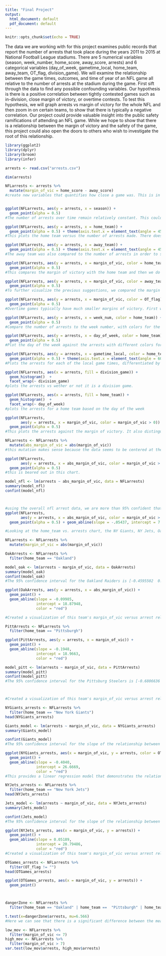 ```yaml
---
title: "Final Project"
output:
  html_document: default
  pdf_document: default
---
```


```r
knitr::opts_chunk$set(echo = TRUE)
```

  The data we are working with for this project examines public records that report the number of arrests that took place during the years 2011 to 2015 at National Football League stadiums. There are 5 numerical variables (season, week_number, home_score, away_score, arrests) and 6 categorical variables (day_of_week, gametime_local, home_team, away_team, OT_flag, division_game). We will examine the relationship between the game times, outcomes, and time of year of an NFL game all relative to the number of arrests at the stadium during the game. First sift through the data to find any possible confounding variables. Our hypothesis is there is a positive correlation between tightly contested games such as in-division, close margin of victory, or overtime contests. To test this hypothesis, we will graph arrests vs margin of victory for the whole NFL and then zoom in on certain teams, to show that there is typically a negative correlation.
  Our project could provide valuable insight into the public safety ramifications of attending an NFL game. While we hope to show that there is a relationship between the margin of victory and the safety of the game, this project could also open the doors to others who wish to investigate the root of this relationship. 

```r

library(ggplot2)
library(dplyr)
library(broom)
library(infer)

arrests <- read.csv("arrests.csv")

dim(arrests)

NFLarrests <- arrests %>%
  mutate(margin_of_vic = home_score - away_score)
#create new variables that quantifies how close a game was. This is in hopes to see some sort of relationship between more exciting games and more arrests.


ggplot(NFLarrests, aes(y = arrests, x = season)) +
  geom_point(alpha = 0.5)
#The number of arrests over time remain relatively constant. This could suggest that stadiums are not doing enough to reduce activity in stadiums.

ggplot(NFLarrests, aes(y = arrests, x = home_team)) +
  geom_point(alpha = 0.5) + theme(axis.text.x = element_text(angle = 45, hjust = 1))
#This plots the home team versus the number of arrests made. There does appear to be a few stadiums that average more arrests than the others. Of these include both New York stadiums, Oakland, Pittsburgh and San Diego.

ggplot(NFLarrests, aes(y = arrests, x = away_team)) +
  geom_point(alpha = 0.5) + theme(axis.text.x = element_text(angle = 45, hjust = 1))
#The away team was also compared to the number of arrests in order to show that the correlation made between arrests and home team was not random. Because the away team appears to be irrelevant to the number of arrests, we can start to conclude that the number of arrests can partly depend on what stadium we are in.

ggplot(NFLarrests, aes(y = arrests, x = margin_of_vic, color = home_team)) +
  geom_point(alpha = 0.5)
#This compares the margin of victory with the home team and then we do the away team below.

ggplot(NFLarrests, aes(y = arrests, x = margin_of_vic, color = away_team)) +
  geom_point(alpha = 0.5)
#To further visualize the previous suggestions, we compared the margin of victory to arrests while color coordinating teams. While no pattern seemed to emerge for the away teams, the home teams tended to have certain clusters of colors focused at the top.

ggplot(NFLarrests, aes(y = arrests, x = margin_of_vic, color = OT_flag)) +
  geom_point(alpha = 0.5)
#Overtime games typically have much smaller margins of victory. First we need to see how many there are and what the variability in this relationship looks like. 

ggplot(NFLarrests, aes(y = arrests, x = week_num, color = home_team)) +
  geom_point(alpha = 0.5)
#Compare the number of arrests to the week number, with colors for the home team.

ggplot(NFLarrests, aes(y = arrests, x = day_of_week, color = home_team)) +
  geom_point(alpha = 0.5)
#Plot the day of the week against the arrests with different colors for the home team

ggplot(NFLarrests, aes(y = arrests, x = gametime_local, color = home_team)) +
  geom_point(alpha = 0.5) + theme(axis.text.x = element_text(angle = 60, hjust = 1))
#Plots the arrests for each of the local game times, differentiated by home team.

ggplot(NFLarrests, aes(x = arrests, fill = division_game)) +
  geom_histogram()  +
  facet_wrap(~ division_game)
#plots the arrests vs wether or not it is a division game.

ggplot(NFLarrests, aes(x = arrests, fill = home_team)) +
  geom_histogram()  +
  facet_wrap(~ day_of_week)
#plots the arrests for a home team based on the day of the week

ggplot(NFLarrests,
       aes(y = arrests, x = margin_of_vic, color = margin_of_vic > 0)) +
  geom_point(alpha = 0.5)
#This plots the arrests against the margin of victory. It also distinguishes between colors such that home teams lost where the dots are red and won when dots are blue. Based of the plot, there seems to be a correlation between arrests and how close the game was as the data points increase towards 0. In addition, the variability of number of arrests seems to increase the closer you get to zero. Further investigation of both the mean and variability at different margin of victories should be done to see if there is a correlation.

NFLarrests <- NFLarrests %>%
  mutate(abs_margin_of_vic = abs(margin_of_vic))
#this mutation makes sense because the data seems to be centered at the mean. It matters more how close the game is, and not who won.

ggplot(NFLarrests,
       aes(y = arrests, x = abs_margin_of_vic, color = margin_of_vic > 0)) +
  geom_point(alpha = 0.5)
#this is beared out in this chart.

model_nfl <- lm(arrests ~ abs_margin_of_vic, data = NFLarrests)
summary(model_nfl)
confint(model_nfl)



#using the overall nfl arrest data, we are more than 95% confident that there is a slight negative correlation between the margin of victory in an NFL game and the arrests during the game. However, by looking at the chart above, it is unclear if this is biased by outliers like New York or if it holds for all teams.
ggplot(NFLarrests,
       aes(y = arrests, x = abs_margin_of_vic, color = margin_of_vic > 0)) +
  geom_point(alpha = 0.5) + geom_abline(slope = -.05437, intercept = 7.21037, color = "red")

#Looking at the home_team vs. arrests chart, the NY Giants, NY Jets, Oakland (now Las Vegas) Raiders, and Pittsburgh Steelers all have floor numbers of arrests that are greater than zero, so we are going to isolate each team's home game data to see their individual margin of victory versus arrest relationships.

NFLarrests <- NFLarrests %>%
  mutate(margin_of_vic = abs(margin_of_vic))

OakArrests <- NFLarrests %>%
  filter(home_team == "Oakland")

model_oak <- lm(arrests ~ margin_of_vic, data = OakArrests)
summary(model_oak)
confint(model_oak)
#The 95% confidence interval for the Oakland Raiders is [-0.4595502  0.2598422] This means we are less than 97.5 percent confident that there is a negative relationship.

ggplot(OakArrests, aes(y = arrests, x = abs_margin_of_vic)) +
  geom_point() +
  geom_abline(slope = -0.09985,
              intercept = 18.87948,
              color = "red")

#Created a visualization of this team's margin_of_vic versus arrest relationship, which will be used while creating a linear regression

PittArrests <- NFLarrests %>%
  filter(home_team == "Pittsburgh")

ggplot(PittArrests, aes(y = arrests, x = margin_of_vic)) +
  geom_point() +
  geom_abline(slope = -0.1948,
              intercept = 18.9663,
              color = "red")

model_pitt <- lm(arrests ~ margin_of_vic, data = PittArrests)
summary(model_pitt)
confint(model_pitt)
#The 95% confidence interval for the Pittsburg Steelers is [-0.6806636  0.2909916] This means we are less than 97.5 percent confident that there is a negative relationship.



#Created a visualization of this team's margin_of_vic versus arrest relationship

NYGiants_arrests <- NFLarrests %>%
  filter(home_team == "New York Giants")
head(NYGiants_arrests)

Giants_model <- lm(arrests ~ margin_of_vic, data = NYGiants_arrests)
summary(Giants_model)

confint(Giants_model)
#The 95% confidence interval for the slope of the relationship between the margin_of_victory and number of arrests at NY Giants home games is [-0.7601545, -0.04792955]. This indicates that though we do not know the true correlation coefficient between these two variables, we are 95% confident that the true value lies between -0.7601545 and -0.04792955.

ggplot(NYGiants_arrests, aes(x = margin_of_vic, y = arrests, color = OT_flag)) +
  geom_point() +
  geom_abline(slope = -0.4040,
              intercept = 26.6669,
              color = "red")
#This provides a linear regression model that demonstrates the relationship between the margin of victory and the number of arrests at NY Giants home games.

NYJets_arrests <- NFLarrests %>%
  filter(home_team == "New York Jets")
head(NYJets_arrests)

Jets_model <- lm(arrests ~ margin_of_vic, data = NYJets_arrests)
summary(Jets_model)

confint(Jets_model)
#The 95% confidence interval for the slope of the relationship between the margin_of_victory and number of arrests at NY Jets home games is [-0.2611174, 0.3649023]. This indicates that though we do not know the true correlation coefficient between these two variables, we are 95% confident that the true value lies between these two values.

ggplot(NYJets_arrests, aes(x = margin_of_vic, y = arrests)) +
  geom_point() +
  geom_abline(slope = 0.05189,
              intercept = 20.79486,
              color = "red")
#Created a visualization of this team's margin_of_vic versus arrest relationship

OTGames_arrests <- NFLarrests %>%
  filter(OT_flag != "")
head(OTGames_arrests)

ggplot(OTGames_arrests, aes(x = margin_of_vic, y = arrests)) +
  geom_point()



dangerZone <- NFLarrests %>%
  filter(home_team == "Oakland" | home_team ==  "Pittsburgh" | home_team == "New York Giants" | home_team == "New York Jets")

t.test(x=dangerZone$arrests, mu=6.566)
#Here we can see that there is a significant difference between the mean number of arrests at Oakland, Pittsburgh, New York Giants, and New York Jets games and the mean number of arrests at NFL games. This indicates to us that these games are more dangerous than the others.

low_mov <- NFLarrests %>%
  filter(margin_of_vic <= 7)
high_mov <- NFLarrests %>%
  filter(margin_of_vic > 7)
var.test(low_mov$arrests, high_mov$arrests)


```